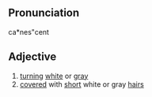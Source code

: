 ==Pronunciation==
ca*nes"cent

==Adjective==
# [[turn]]ing [[white]] or [[gray]]
# [[cover]]ed with [[short]] white or gray [[hair]]s